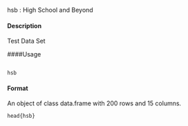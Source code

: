hsb : High School and Beyond

#### Description 

Test Data Set

####Usage 
<pre><code>
hsb
</code></pre>

#### Format 

An object of class data.frame with 200 rows and 15 columns.


```r
head{hsb}

```
